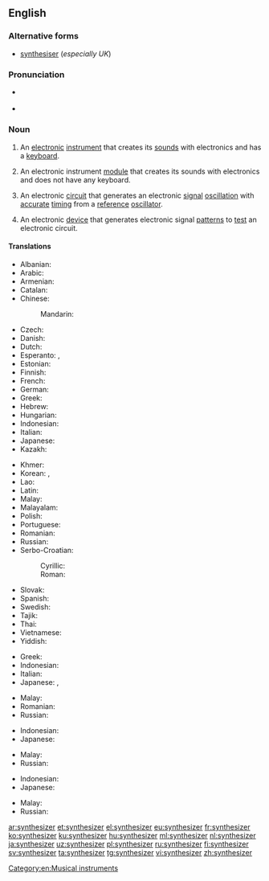 ==English==

===Alternative forms===
* [[synthesiser]] (''especially UK'')

===Pronunciation===
* {{a|UK}} {{IPA|/ˈsɪn.θəˌsaɪ.zə(ɹ)/|lang=en}}
* {{a|US}} {{IPA|/ˈsɪn.θəˌsaɪ.zɚ/|lang=en}}

===Noun===
{{wikipedia}}
{{en-noun}}

# {{context|music|lang=en}} An [[electronic]] [[instrument]] that creates its [[sound]]s with electronics and has a [[keyboard]].
# {{context|music|lang=en}} An electronic instrument [[module]] that creates its sounds with electronics and does not have any keyboard.
# {{context|electronics|lang=en}} An electronic [[circuit]] that generates an electronic [[signal]] [[oscillation]] with [[accurate]] [[timing]] from a [[reference]] [[oscillator]].
# {{context|electronics|lang=en}} An electronic [[device]] that generates electronic signal [[pattern]]s to [[test]] an electronic circuit.

====Translations====
{{trans-top|music: an electronic keyboard instrument}}
* Albanian: {{t+|sq|sintetizues|m}}
* Arabic: {{t|ar|سِنْثِسَيْزَر|m}}
* Armenian: {{t|hy|սինթեզատոր|sc=Armn}}
* Catalan: {{t|ca|sintetitzador|m}}
* Chinese:
*: Mandarin: {{t+|cmn|合成器|tr=héchéngqì|sc=Hani}}
* Czech: {{t|cs|syntezátor|m}}
* Danish: {{t|da|synthesizer}}
* Dutch: {{t+|nl|synthesizer|m}}
* Esperanto: {{t|eo|sintezilo}}, {{t|eo|sinto}}
* Estonian: {{t|et|süntesaator}}
* Finnish: {{t+|fi|syntetisaattori}}
* French: {{t+|fr|synthétiseur|m}}
* German: {{t+|de|Synthesizer|m}}
* Greek: {{t|el|συνθετητής|m}}
* Hebrew: {{t|he|סינתיסייזר|m}}
* Hungarian: {{t+|hu|szintetizátor}}
* Indonesian: {{t|id|penyintesis}}
* Italian: {{t+|it|sintetizzatore|m}}
* Japanese: {{t+|ja|シンセサイザー|tr=shinsesaizā}}
* Kazakh: {{t|kk|синтезатор|sc=Cyrl}}
{{trans-mid}}
* Khmer: {{t|km|សង្គ្រោះ|tr=sangkroh|sc=Khmr}}
* Korean: {{t|ko|합성기|sc=Hang}}, {{t|ko|신시사이저|sc=Hang}}
* Lao: {{t|lo|ການສັງເຄາະ|sc=Laoo}}
* Latin: {{t|la|synthetizator}}
* Malay: {{t|ms|pensintesis}}
* Malayalam: {{t|ml|പ്രയോഗങ്ങൾ|sc=Mlym}}
* Polish: {{t|pl|syntezator|m}}
* Portuguese: {{t|pt|sintetizador|m}}
* Romanian: {{t+|ro|sintetizator|m}}
* Russian: {{t+|ru|синтеза́тор|m|tr=sintɛzátor}}
* Serbo-Croatian:
*: Cyrillic: {{t|sh|синтесајзер|m|sc=Cyrl}}
*: Roman: {{t|sh|sintesajzer|m}}
* Slovak: {{t|sk|sintetizator|m}}
* Spanish: {{t|es|sintetizador|m}}
* Swedish: {{t+|sv|synthesizer}}
* Tajik: {{t|tg|синтезатор|sc=Cyrl}}
* Thai: {{t|th|ซินธิไซเซอร์|tr=sin-tí-sai-sêr}}
* Vietnamese: {{t|vi|bộ tổng hợp}}
* Yiddish: {{t|yi|סינטאַסייזער|sc=Hebr}}
{{trans-bottom}}

{{trans-top|music: an electronic instrument module without a keyboard}}
* Greek: {{t|el|συνθετητής|m}}
* Indonesian: {{t|id|penyintesis}}
* Italian: {{t+|it|sintetizzatore|m}}
* Japanese: {{t+|ja|シンセサイザー|tr=shinsesaizā}}, {{t|ja|音源|tr=ongen}}
{{trans-mid}}
* Malay: {{t|ms|pensintesis}}
* Romanian: {{t+|ro|sintetizator}}
* Russian: {{t+|ru|синтеза́тор|m|tr=sintɛzátor}}
{{trans-bottom}}

{{trans-top|electronics: an electronic circuit that generates an electronic signal oscillation}}
* Indonesian: {{t|id|penyintesis}}
* Japanese: {{t+|ja|シンセサイザー|tr=shinsesaizā}}
{{trans-mid}}
* Malay: {{t|ms|pensintesis}}
* Russian: {{t+|ru|синтеза́тор|m|tr=sintɛzátor}}
{{trans-bottom}}

{{trans-top|electronics: an electronic device that generates electronic signal patterns}}
* Indonesian: {{t|id|penyintesis}}
* Japanese: {{t+|ja|シンセサイザー|tr=shinsesaizā}}
{{trans-mid}}
* Malay: {{t|ms|pensintesis}}
* Russian: {{t+|ru|синтеза́тор|m|tr=sintɛzátor}}
{{trans-bottom}}

[[Category:en:Musical instruments]]

[[ar:synthesizer]]
[[et:synthesizer]]
[[el:synthesizer]]
[[eu:synthesizer]]
[[fr:synthesizer]]
[[ko:synthesizer]]
[[ku:synthesizer]]
[[hu:synthesizer]]
[[ml:synthesizer]]
[[nl:synthesizer]]
[[ja:synthesizer]]
[[uz:synthesizer]]
[[pl:synthesizer]]
[[ru:synthesizer]]
[[fi:synthesizer]]
[[sv:synthesizer]]
[[ta:synthesizer]]
[[tg:synthesizer]]
[[vi:synthesizer]]
[[zh:synthesizer]]